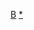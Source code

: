 {{asbox
|image=Flag of Belarus.svg
|name=Template:Belarus-stub
|subject=與[[白俄羅斯]]相關的
|category=白俄羅斯小作品}}<noinclude>
[[Category:歐洲小作品模板|B]][[Category:白俄羅斯小作品|*]]
</noinclude>